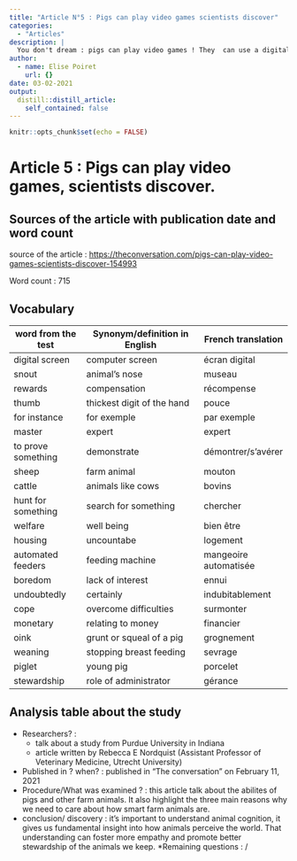 ```yaml
---
title: "Article N°5 : Pigs can play video games scientists discover"
categories:
  - "Articles"
description: |
  You don't dream : pigs can play video games ! They  can use a digital screen and joystick.
author:
  - name: Elise Poiret
    url: {}
date: 03-02-2021
output:
  distill::distill_article:
    self_contained: false
---
```


```r
knitr::opts_chunk$set(echo = FALSE)
```

# Article 5 : Pigs can play video games, scientists discover.

## Sources of the article with publication date and word count

source of the article : <https://theconversation.com/pigs-can-play-video-games-scientists-discover-154993>

Word count : 715

## Vocabulary

| word from the test | Synonym/definition in English | French translation    |
| ------------------ | ----------------------------- | --------------------- |
| digital screen     | computer screen               | écran digital         |
| snout              | animal's nose                 | museau                |
| rewards            | compensation                  | récompense            |
| thumb              | thickest digit of the hand    | pouce                 |
| for instance       | for exemple                   | par exemple           |
| master             | expert                        | expert                |
| to prove something | demonstrate                   | démontrer/s'avérer    |
| sheep              | farm animal                   | mouton                |
| cattle             | animals like cows             | bovins                |
| hunt for something | search for something          | chercher              |
| welfare            | well being                    | bien être             |
| housing            | uncountabe                    | logement              |
| automated feeders  | feeding machine               | mangeoire automatisée |
| boredom            | lack of interest              | ennui                 |
| undoubtedly        | certainly                     | indubitablement       |
| cope               | overcome difficulties         | surmonter             |
| monetary           | relating to money             | financier             |
| oink               | grunt or squeal of a pig      | grognement            |
| weaning            | stopping breast feeding       | sevrage               |
| piglet             | young pig                     | porcelet              |
| stewardship        | role of administrator         | gérance               |

## Analysis table about the study

* Researchers? : 
  + talk about a study from Purdue University in Indiana
  + article written by Rebecca E Nordquist (Assistant Professor of Veterinary Medicine, Utrecht University)
  
* Published in ? when? : published in "The conversation" on February 11, 2021
* Procedure/What was examined ? : this article talk about the abilites of pigs and other farm animals. It also highlight the three main reasons why we need to care about how smart farm animals are.  
* conclusion/ discovery : it's important to understand animal cognition, it gives us fundamental insight into how animals perceive the world. That understanding can foster more empathy and promote better stewardship of the animals we keep.
*Remaining questions : /

